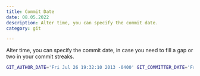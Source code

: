 ```yaml
---
title: Commit Date
date: 08.05.2022
description: Alter time, you can specify the commit date.
category: git

---
```

Alter time, you can specify the commit date, in case you need to fill a gap or two in your commit streaks.

```bash
GIT_AUTHOR_DATE='Fri Jul 26 19:32:10 2013 -0400' GIT_COMMITTER_DATE='Fri Jul 26 19:32:10 2013 -0400' git commit

```
